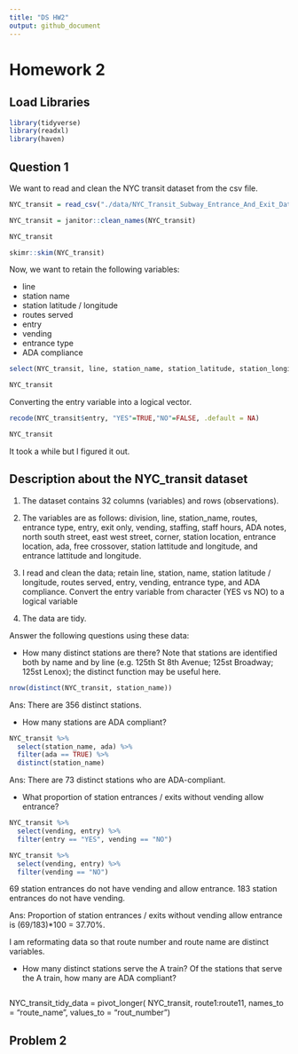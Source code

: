 ```yaml
---
title: "DS HW2"
output: github_document
---
```


# Homework 2 

## Load Libraries 

```r
library(tidyverse)
library(readxl)
library(haven)
```

## Question 1 

We want to read and clean the NYC transit dataset from the csv file. 

```r
NYC_transit = read_csv("./data/NYC_Transit_Subway_Entrance_And_Exit_Data.csv")

NYC_transit = janitor::clean_names(NYC_transit)

NYC_transit

skimr::skim(NYC_transit)
```

Now, we want to retain the following variables:

* line
* station name
* station latitude / longitude
* routes served
* entry
* vending
* entrance type
* ADA compliance 

```r
select(NYC_transit, line, station_name, station_latitude, station_longitude, route1, route2, route3, route4, route5, route6, route7, route8, route9, route10, route11, entry, vending, entrance_type, ada, ada_notes)

NYC_transit
```


Converting the entry variable into a logical vector. 
```r

recode(NYC_transit$entry, "YES"=TRUE,"NO"=FALSE, .default = NA)

NYC_transit
```
It took a while but I figured it out. 


## Description about the NYC_transit dataset

1. The dataset contains 32 columns (variables) and rows  (observations). 

2. The variables are as follows: division, line, station_name, routes, entrance type, entry, exit only, vending, staffing, staff hours, ADA notes, north south street, east west street, corner, station location, entrance location, ada, free crossover, station lattitude and longitude, and entrance lattitude and longitude. 

3. I read and clean the data; retain line, station, name, station latitude / longitude, routes served, entry, vending, entrance type, and ADA compliance. Convert the entry variable from character (YES vs NO) to a logical variable

4. The data are tidy. 

Answer the following questions using these data:

* How many distinct stations are there? Note that stations are identified both by name and by line (e.g. 125th St 8th Avenue; 125st Broadway; 125st Lenox); the distinct function may be useful here.

```r
nrow(distinct(NYC_transit, station_name))
```
Ans: There are 356 distinct stations. 

* How many stations are ADA compliant?

```r
NYC_transit %>% 
  select(station_name, ada) %>% 
  filter(ada == TRUE) %>%
  distinct(station_name)

```

Ans: There are 73 distinct stations who are ADA-compliant. 

* What proportion of station entrances / exits without vending allow entrance?

```r
NYC_transit %>% 
  select(vending, entry) %>% 
  filter(entry == "YES", vending == "NO")

NYC_transit %>% 
  select(vending, entry) %>% 
  filter(vending == "NO")
```

69 station entrances do not have vending and allow entrance.
183 station entrances do not have vending. 

Ans: Proportion of station entrances / exits without vending allow entrance is (69/183)*100 = 37.70%. 

I am reformating data so that route number and route name are distinct variables. 

* How many distinct stations serve the A train? Of the stations that serve the A train, how many are ADA compliant?

```r


```

NYC_transit_tidy_data = 
  pivot_longer(
    NYC_transit, 
    route1:route11,
    names_to = "route_name", 
    values_to = "rout_number")

## Problem 2 












